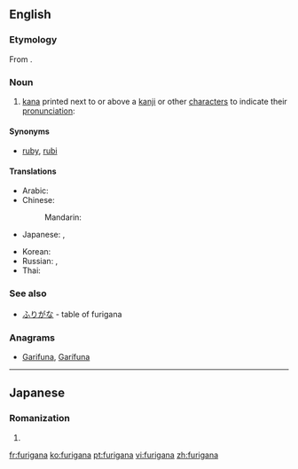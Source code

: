 ==English==
{{wikipedia}}

===Etymology===
From {{etyl|ja|en}} {{m|ja|振り仮名|tr=furigana|lit=assigned phonetic character}}.

===Noun===
{{en-noun|-}}

# [[kana]] printed next to or above a [[kanji]] or other [[character]]s to indicate their [[pronunciation]]:
#: {{ja-usex|彼、私のこと何か言ってました？|^かれ、 わたし の こと なにか いってました？|Did he say anything about me?}}

====Synonyms====
*[[ruby]], [[rubi]]

====Translations====
{{trans-top|furigana}}
* Arabic: {{t|ar|فوريغانا|f|tr=furigaana, furighaana}}
* Chinese:
*: Mandarin: {{t+|cmn|振假名|tr=zhènjiǎmíng|sc=Hani}}
* Japanese: {{t|ja|振り仮名|tr=ふりがな, furigana}}, {{t+|ja|ルビ|tr=rubi|sc=Jpan}}
{{trans-mid}}
* Korean: {{t|ko|후리가나|sc=Hang}}
* Russian: {{t|ru|фуригана|f|tr=furigána}}, {{t|ru|руби|m|tr=rúbi|sc=Cyrl}}
* Thai: {{t|th|ฟุริงะนะ|tr=fúríngáná}}
{{trans-bottom}}

===See also===
*[[ふりがな]] - table of furigana

===Anagrams===
* [[Garifuna#English|Garifuna]], [[Garífuna#English|Garífuna]]

----

==Japanese==

===Romanization===
{{ja-romaji}}

# {{ja-romanization of|ふりがな}}

[[fr:furigana]]
[[ko:furigana]]
[[pt:furigana]]
[[vi:furigana]]
[[zh:furigana]]